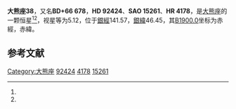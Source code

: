 {{Starbox begin
| name = 大熊座38
}}
{{Starbox observe
| epoch = [[J2000.0|J2000.0]]
| constell = [[大熊座|大熊座]]<ref name=SIMBAD>{{cite web
 | url=http://simbad.u-strasbg.fr/simbad/sim-id?Ident=HR+4178
 | title=Pulsating variable Star
 | publisher=Centre de Données astronomiques de Strasbourg
 | work=SIMBAD
 | accessdate=2012-07-13
 | archive-date=2019-09-16
 | archive-url=https://web.archive.org/web/20190916165137/http://simbad.u-strasbg.fr/simbad/sim-id?Ident=HR+4178
 | dead-url=no
 }}</ref><ref name=DATA>{{cite web
 | url=http://vizier.u-strasbg.fr/viz-bin/VizieR-5?-out.add=.&-source=5050&-corr=PK=HR&-out.max=9999&HR=4178
 | title=VizieR Detailed Page
 | accessdate=2012-07-13
 | archive-date=2016-03-05
 | archive-url=https://web.archive.org/web/20160305051912/http://vizier.u-strasbg.fr/viz-bin/VizieR-5?-out.add=.&-source=5050&-corr=PK=HR&-out.max=9999&HR=4178
 | dead-url=no
 }}</ref>
| 星官 = 
| ra = {{RA|10|41|56.6}}<ref name=SIMBAD /><ref name=DATA />
| dec = {{DEC|+65|42|59}}<ref name=SIMBAD /><ref name=DATA />
| appmag_v = 5.12<ref name=SIMBAD /><ref name=DATA />
}}
{{Starbox character
| class = K2III<ref name=SIMBAD /><ref name=DATA />
| b-v = 1.2<ref name=SIMBAD /><ref name=DATA />
| u-b = 1.28<ref name=SIMBAD /><ref name=DATA />
| r-i = 0.57<ref name=SIMBAD /><ref name=DATA />
| variable = 
}}
{{Starbox astrometry
| radial_v = 1.28
| prop_mo_ra = -11
| parallax = 0.026
| p_error = 
}}
{{Starbox catalog
| names =BD+66 678，[[SAO星表|SAO]] 15261，[[HD星表|HD]] 92424，[[HR星表|HR]] 4178}}
{{Starbox reference |Simbad=HR+4178}}
{{Starbox end}}

'''大熊座38'''，又名'''BD+66 678'''，'''HD 92424'''、'''SAO 15261'''、'''HR 4178'''，是[[大熊座|大熊座]]的一颗恒星<ref name=SIMBAD /><ref name=DATA />，视星等为5.12，位于[[銀道座標系|銀經]]141.57，[[銀道座標系|銀緯]]46.45，其[[B1900.0|B1900.0]]坐标为赤經{{RA|10|35|7.5}}，赤緯{{DEC|+66|46.45|25}}。

== 参考文献 ==
{{reflist}}

{{star-stub}}

{{大熊座恒星}}
[[Category:大熊座|Category:大熊座]]
[[Category:HD和HDE天體|92424]]
[[Category:HR天體|4178]]
[[Category:SAO天體|15261]]